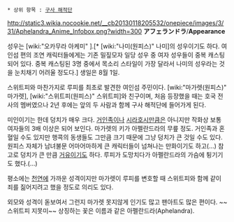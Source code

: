  * 상위 항목 : [[구사 해적단]]

http://static3.wikia.nocookie.net/__cb20130118205532/onepiece/images/3/31/Aphelandra_Anime_Infobox.png?width=300
'''アフェランドラ'''/'''Appearance'''

성우는 [wiki:"오카무라 아케미" ].[* [wiki:"나미(원피스)" 나미]의 성우이기도 하다. 여인섬 편의 조연 캐릭터들에게는 기존 밀짚모자 일당 성우 중 여자 성우들이 중복 캐스팅되어 있다. 중복 캐스팅된 3명 중에서 목소리 스타일이 가장 달라서 나미의 성우라는 것을 눈치채기 어려울 정도다.] 생일은 8월 1일. 

스위트피와 마찬가지로 루피를 최초로 발견한 여인섬 주민이다. [wiki:"마가렛(원피스)" 마가렛], [wiki:"스위트피(원피스)" 스위트피]와 친구이며, 처음 등장했을 때는 호국 전사의 멤버였으나 2년 후에는 앞의 두 사람과 함께 구사 해적단에 들어가게 된다.

미인이기는 한데 덩치가 매우 크다. [[거인족]]이나 [[시라호시]]만큼은 아니지만 작화상 보통 여자들의 3배 이상은 되어 보인다. 마가렛의 키가 아펠란드라의 무릎 정도. 거인족과 혼혈일 수도 있지만 행콕의 동생들도 그만큼 크기 때문에 그냥 덩치가 큰 것일 수도 있다. 원피스 자체가 남녀불문 어마어마하게 큰 캐릭터들이 넘쳐나는 만화이기도 하고(...) 참고로 덩치가 큰 만큼 [[거유]]이기도 하다. 루피가 도망치다가 아펠란드라의 가슴에 튕기기도 했다.(...)

평소에는 [[천연]]에 가까운 성격이지만 마가렛이 루피를 변호할 때 스위트피와 함께 같이 죄를 짊어지려고 했을 정도로 의리도 있다.

외모와 성격이 돋보여서 그런지 마가렛 못지않게 인기도 많고 팬아트도 많은 편이다. ~~스위트피 지못미~~ 상징하는 꽃은 이름과 같은 아펠란드라(Aphelandra).
